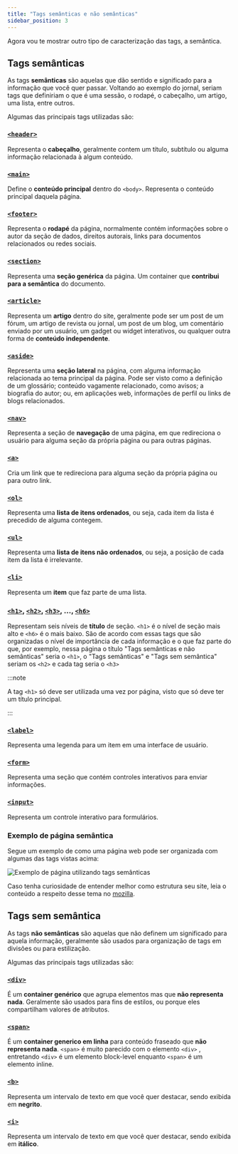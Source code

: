 ```yaml
---
title: "Tags semânticas e não semânticas"
sidebar_position: 3
---
```


Agora vou te mostrar outro tipo de caracterização das tags, a semântica.

## Tags semânticas

As tags **semânticas** são aquelas que dão sentido e significado para a informação que você quer passar. Voltando ao exemplo do jornal, seriam tags que definiriam o que é uma sessão, o rodapé, o cabeçalho, um artigo, uma lista, entre outros.

Algumas das principais tags utilizadas são:

### [`<header>`](https://developer.mozilla.org/pt-BR/docs/Web/HTML/Element/header)

Representa o **cabeçalho**, geralmente contem um título, subtítulo ou alguma informação relacionada à algum conteúdo.

### [`<main>`](https://developer.mozilla.org/pt-BR/docs/Web/HTML/Element/main)

Define o **conteúdo principal** dentro do `<body>`. Representa o conteúdo principal daquela página.

### [`<footer>`](https://developer.mozilla.org/pt-BR/docs/Web/HTML/Element/footer)

Representa o **rodapé** da página, normalmente contém informações sobre o autor da seção de dados, direitos autorais, links para documentos relacionados ou redes sociais.

### [`<section>`](https://developer.mozilla.org/pt-BR/docs/Web/HTML/Element/section)

Representa uma **seção genérica** da página. Um container que **contribui para a semântica** do documento.

### [`<article>`](https://developer.mozilla.org/pt-BR/docs/Web/HTML/Element/article)

Representa um **artigo** dentro do site, geralmente pode ser um post de um fórum, um artigo de revista ou jornal, um post de um blog, um comentário enviado por um usuário, um gadget ou widget interativos, ou qualquer outra forma de **conteúdo independente**.

### [`<aside>`](https://developer.mozilla.org/pt-BR/docs/Web/HTML/Element/aside)

Representa uma **seção lateral** na página, com alguma informação relacionada ao tema principal da página. Pode ser visto como a definição de um glossário; conteúdo vagamente relacionado, como avisos; a biografia do autor; ou, em aplicações web, informações de perfil ou links de blogs relacionados.

### [`<nav>`](https://developer.mozilla.org/pt-BR/docs/Web/HTML/Element/nav)

Representa a seção de **navegação** de uma página, em que redireciona o usuário para alguma seção da própria página ou para outras páginas.

### [`<a>`](https://developer.mozilla.org/pt-BR/docs/Web/HTML/Element/a)

Cria um link que te redireciona para alguma seção da própria página ou para outro link.

### [`<ol>`](https://developer.mozilla.org/pt-BR/docs/Web/HTML/Element/ol)

Representa uma **lista de itens ordenados**, ou seja, cada item da lista é precedido de alguma contegem.

### [`<ul>`](https://developer.mozilla.org/pt-BR/docs/Web/HTML/Element/ul)

Representa uma **lista de itens não ordenados**, ou seja, a posição de cada item da lista é irrelevante.

### [`<li>`](https://developer.mozilla.org/pt-BR/docs/Web/HTML/Element/li)

Representa um **item** que faz parte de uma lista.

### [`<h1>`](https://developer.mozilla.org/pt-BR/docs/Web/HTML/Element/Heading_Elements), [`<h2>`](https://developer.mozilla.org/pt-BR/docs/Web/HTML/Element/Heading_Elements), [`<h3>`](https://developer.mozilla.org/pt-BR/docs/Web/HTML/Element/Heading_Elements), ..., [`<h6>`](https://developer.mozilla.org/pt-BR/docs/Web/HTML/Element/Heading_Elements)

Representam seis níveis de **título** de seção. `<h1>` é o nível de seção mais alto e `<h6>` é o mais baixo. São de acordo com essas tags que são organizadas o nível de importância de cada informação e o que faz parte do que, por exemplo, nessa página o título "Tags semânticas e não semânticas" seria o `<h1>`, o "Tags semânticas" e "Tags sem semântica" seriam os `<h2>` e cada tag seria o `<h3>`

:::note

A tag `<h1>` só deve ser utilizada uma vez por página, visto que só deve ter um título principal.

:::

### [`<label>`](https://developer.mozilla.org/pt-BR/docs/Web/HTML/Element/label)

Representa uma legenda para um item em uma interface de usuário.

### [`<form>`](https://developer.mozilla.org/en-US/docs/Web/HTML/Element/form)

Representa uma seção que contém controles interativos para enviar informações.

### [`<input>`](https://developer.mozilla.org/pt-BR/docs/Web/HTML/Element/input)

Representa um controle interativo para formulários.

### Exemplo de página semântica

Segue um exemplo de como uma página web pode ser organizada com algumas das tags vistas acima:

![Exemplo de página utilizando tags semânticas](../img/pagTagSemantica.png)

Caso tenha curiosidade de entender melhor como estrutura seu site, leia o conteúdo a respeito desse tema no [mozilla](https://developer.mozilla.org/pt-BR/docs/Learn/HTML/Introduction_to_HTML/Document_and_website_structure).

## Tags sem semântica

As tags **não semânticas** são aquelas que não definem um significado para aquela informação, geralmente são usados para organização de tags em divisões ou para estilização.

Algumas das principais tags utilizadas são:

### [`<div>`](https://developer.mozilla.org/pt-BR/docs/Web/HTML/Element/div)

É um **container genérico** que agrupa elementos mas que **não representa nada**. Geralmente são usados para fins de estilos, ou porque eles compartilham valores de atributos.

### [`<span>`](https://developer.mozilla.org/pt-BR/docs/Web/HTML/Element/span)

É um **container generico em linha** para conteúdo fraseado que **não representa nada**. `<span>` é muito parecido com o elemento `<div>` , entretando `<div>` é um elemento block-level enquanto `<span>` é um elemento inline.

### [`<b>`](https://developer.mozilla.org/pt-BR/docs/Web/HTML/Element/b)

Representa um intervalo de texto em que você quer destacar, sendo exibida em **negrito**.

### [`<i>`](https://developer.mozilla.org/pt-BR/docs/Web/HTML/Element/i)

Representa um intervalo de texto em que você quer destacar, sendo exibida em **itálico**.
